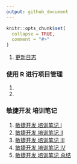 ```yaml
---
output: github_document
---
```


<!-- README.md is generated from README.Rmd. Please edit that file -->

```r
knitr::opts_chunk$set(
  collapse = TRUE,
  comment = "#>"
)
```

1. [更新日志](NEWS.md)

### 使用 R 进行项目管理

1. 
1. 

### 敏捷开发 培训笔记

1. [敏捷开发 培训笔记 I](apm/note1.md)
1. [敏捷开发 培训笔记 II](apm/note2.md)
1. [敏捷开发 培训笔记 III](apm/note3.md)
1. [敏捷开发 培训笔记 IV](apm/note4.md)
1. [敏捷开发 培训笔记 总结](apm/summary.md)